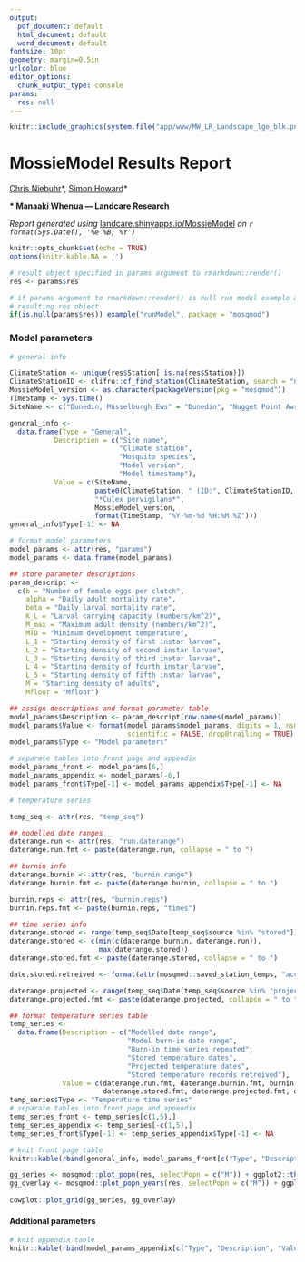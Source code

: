 ```yaml
---
output:
  pdf_document: default
  html_document: default
  word_document: default
fontsize: 10pt
geometry: margin=0.5in
urlcolor: blue
editor_options:
  chunk_output_type: console
params:
  res: null
---
```


<!-- [![](images/MW_LR_Landscape_lge_blk-01.png){width="200"}](https://www.landcareresearch.co.nz/)   -->

```r
knitr::include_graphics(system.file("app/www/MW_LR_Landscape_lge_blk.png", package = "mosqmod"))
```

# MossieModel Results Report

[Chris Niebuhr](https://www.landcareresearch.co.nz/about-us/our-people/chris-niebuhr)\*, [Simon Howard](https://www.landcareresearch.co.nz/about-us/our-people/simon-howard)\*

**\* Manaaki Whenua --- Landcare Research**

*Report generated using* [landcare.shinyapps.io/MossieModel](https://landcare.shinyapps.io/MossieModel/) *on `r format(Sys.Date(), '%e %B, %Y')`*

```r
knitr::opts_chunk$set(echo = TRUE)
options(knitr.kable.NA = '')
```

```r
# result object specified in params argument to rmarkdown::render()
res <- params$res

# if params argument to rmarkdown::render() is null run model example and use
# resulting res object
if(is.null(params$res)) example("runModel", package = "mosqmod")

```

### Model parameters

```r

# general info

ClimateStation <- unique(res$Station[!is.na(res$Station)])
ClimateStationID <- clifro::cf_find_station(ClimateStation, search = "name")[["agent"]]
MossieModel_version <- as.character(packageVersion(pkg = "mosqmod"))
TimeStamp <- Sys.time()
SiteName <- c("Dunedin, Musselburgh Ews" = "Dunedin", "Nugget Point Aws" = "Catlins")[ClimateStation]

general_info <- 
  data.frame(Type = "General", 
           Description = c("Site name", 
                           "Climate station",
                           "Mosquito species",
                           "Model version",
                           "Model timestamp"),
           Value = c(SiteName, 
                     paste0(ClimateStation, " (ID:", ClimateStationID, ")"),
                     "*Culex pervigilans*",
                     MossieModel_version,
                     format(TimeStamp, "%Y-%m-%d %H:%M %Z")))
general_info$Type[-1] <- NA

# format model parameters
model_params <- attr(res, "params")
model_params <- data.frame(model_params)

## store parameter descriptions
param_descript <- 
  c(b = "Number of female eggs per clutch", 
    alpha = "Daily adult mortality rate", 
    beta = "Daily larval mortality rate", 
    K_L = "Larval carrying capacity (numbers/km^2)", 
    M_max = "Maximum adult density (numbers/km^2)", 
    MTD = "Minimum development temperature", 
    L_1 = "Starting density of first instar larvae", 
    L_2 = "Starting density of second instar larvae",
    L_3 = "Starting density of third instar larvae",
    L_4 = "Starting density of fourth instar larvae",
    L_5 = "Starting density of fifth instar larvae",
    M = "Starting density of adults",
    Mfloor = "Mfloor")

## assign descriptions and format parameter table
model_params$Description <- param_descript[row.names(model_params)]
model_params$Value <- format(model_params$model_params, digits = 1, nsmall = 3, 
                             scientific = FALSE, drop0trailing = TRUE)
model_params$Type <- "Model parameters"

# separate tables into front page and appendix
model_params_front <- model_params[6,]
model_params_appendix <- model_params[-6,]
model_params_front$Type[-1] <- model_params_appendix$Type[-1] <- NA

# temperature series

temp_seq <- attr(res, "temp_seq")

## modelled date ranges
daterange.run <- attr(res, "run.daterange")
daterange.run.fmt <- paste(daterange.run, collapse = " to ")

## burnin info
daterange.burnin <- attr(res, "burnin.range")
daterange.burnin.fmt <- paste(daterange.burnin, collapse = " to ")

burnin.reps <- attr(res, "burnin.reps")
burnin.reps.fmt <- paste(burnin.reps, "times")

## time series info
daterange.stored <- range(temp_seq$Date[temp_seq$source %in% "stored"])
daterange.stored <- c(min(c(daterange.burnin, daterange.run)),
                      max(daterange.stored))
daterange.stored.fmt <- paste(daterange.stored, collapse = " to ")

date.stored.retreived <- format(attr(mosqmod::saved_station_temps, "access.date"), "%Y-%m-%d")

daterange.projected <- range(temp_seq$Date[temp_seq$source %in% "projected"])
daterange.projected.fmt <- paste(daterange.projected, collapse = " to ")

## format temperature series table
temp_series <- 
  data.frame(Description = c("Modelled date range", 
                             "Model burn-in date range",
                             "Burn-in time series repeated",
                             "Stored temperature dates",
                             "Projected temperature dates",
                             "Stored temperature records retreived"), 
             Value = c(daterange.run.fmt, daterange.burnin.fmt, burnin.reps.fmt,
                       daterange.stored.fmt, daterange.projected.fmt, date.stored.retreived))
temp_series$Type <- "Temperature time series"
# separate tables into front page and appendix
temp_series_front <- temp_series[c(1,5),]
temp_series_appendix <- temp_series[-c(1,5),]
temp_series_front$Type[-1] <- temp_series_appendix$Type[-1] <- NA

# knit front page table
knitr::kable(rbind(general_info, model_params_front[c("Type", "Description", "Value")], temp_series_front), row.names = FALSE, align = c("l", "l", "r"))
```

<!-- Here is a footnote reference,[^1] and another.[^longnote] -->

```r
gg_series <- mosqmod::plot_popn(res, selectPopn = c("M")) + ggplot2::theme(text = ggplot2::element_text(size = 10)) #, line = ggplot2::element_line(size = 5))
gg_overlay <- mosqmod::plot_popn_years(res, selectPopn = c("M")) + ggplot2::theme(text = ggplot2::element_text(size = 10))
                                                 
cowplot::plot_grid(gg_series, gg_overlay)
```

\newpage

#### Additional parameters

```r
# knit appendix table
knitr::kable(rbind(model_params_appendix[c("Type", "Description", "Value")], temp_series_appendix), row.names = FALSE, align = c("l", "l", "r"))
```
